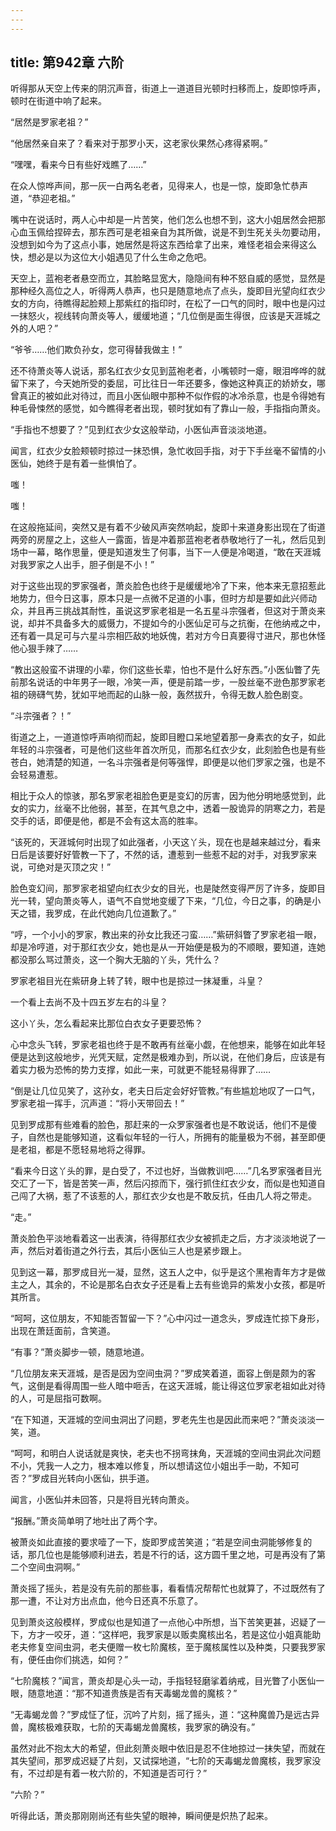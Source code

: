 ```yaml
---
---
---
```

title: 第942章 六阶
---



听得那从天空上传来的阴沉声音，街道上一道道目光顿时扫移而上，旋即惊呼声，顿时在街道中响了起来。

“居然是罗家老祖？”

“他居然亲自来了？看来对于那罗小天，这老家伙果然心疼得紧啊。”

“嘿嘿，看来今日有些好戏瞧了……”

在众人惊哗声间，那一灰一白两名老者，见得来人，也是一惊，旋即急忙恭声道，“恭迎老祖。”

嘴中在说话时，两人心中却是一片苦笑，他们怎么也想不到，这大小姐居然会把那心血玉佩给捏碎去，那东西可是老祖亲自为其所做，说是不到生死关头勿要动用，没想到如今为了这点小事，她居然是将这东西给拿了出来，难怪老祖会来得这么快，想必是以为这位大小姐遇见了什么生命之危吧。

天空上，蓝袍老者悬空而立，其脸略显宽大，隐隐间有种不怒自威的感觉，显然是那种经久高位之人，听得两人恭声，也只是随意地点了点头，旋即目光望向红衣少女的方向，待瞧得起脸颊上那紫红的指印时，在松了一口气的同时，眼中也是闪过一抹怒火，视线转向萧炎等人，缓缓地道；“几位倒是面生得很，应该是天涯城之外的人吧？”

“爷爷……他们欺负孙女，您可得替我做主！”

还不待萧炎等人说话，那名红衣少女见到蓝袍老者，小嘴顿时一瘪，眼泪哗哗的就留下来了，今天她所受的委屈，可比往日一年还要多，像她这种真正的娇娇女，哪曾真正的被如此对待过，而且小医仙眼中那种不似作假的冰冷杀意，也是令得她有种毛骨悚然的感觉，如今瞧得老者出现，顿时犹如有了靠山一般，手指指向萧炎。

“手指也不想要了？”见到红衣少女这般举动，小医仙声音淡淡地道。

闻言，红衣少女脸颊顿时掠过一抹恐惧，急忙收回手指，对于下手丝毫不留情的小医仙，她终于是有着一些惧怕了。

嗤！

嗤！

在这般拖延间，突然又是有着不少破风声突然响起，旋即十来道身影出现在了街道两旁的房屋之上，这些人一露面，皆是冲着那蓝袍老者恭敬地行了一礼，然后见到场中一幕，略作思量，便是知道发生了何事，当下一人便是冷喝道，“敢在天涯城对我罗家之人出手，胆子倒是不小！”

对于这些出现的罗家强者，萧炎脸色也终于是缓缓地冷了下来，他本来无意招惹此地势力，但今日这事，原本只是一点微不足道的小事，但时方却是要如此兴师动众，并且再三挑战其耐性，虽说这罗家老祖是一名五星斗宗强者，但这对于萧炎来说，却并不具备多大的威慑力，不提如今的小医仙足可与之抗衡，在他纳戒之中，还有着一具足可与六星斗宗相匹敌妁地妖傀，若对方今日真要得寸进尺，那也休怪他心狠手辣了……

“教出这般蛮不讲理的小辈，你们这些长辈，怕也不是什么好东西。”小医仙瞥了先前那名说话的中年男子一眼，冷笑一声，便是前踏一步，一股丝毫不逊色那罗家老祖的磅礴气势，犹如平地而起的山脉一般，轰然拔升，令得无数人脸色剧变。

“斗宗强者？！”

街道之上，一道道惊呼声响彻而起，旋即目瞪口呆地望着那一身素衣的女子，如此年轻的斗宗强者，可是他们这些年首次所见，而那名红衣少女，此刻脸色也是有些苍白，她清楚的知道，一名斗宗强者是何等强悍，即便是以他们罗家之强，也是不会轻易遭惹。

相比于众人的惊骇，那名罗家老祖脸色更是变幻的厉害，因为他分明地感觉到，此女的实力，丝毫不比他弱，甚至，在其气息之中，透着一股诡异的阴寒之力，若是交手的话，即便是他，都是不会有这太高的胜率。

“该死的，天涯城何时出现了如此强者，小天这丫头，现在也是越来越过分，看来日后是该要好好管教一下了，不然的话，遭惹到一些惹不起的对手，对我罗家来说，可绝对是灭顶之灾！”

脸色变幻间，那罗家老祖望向红衣少女的目光，也是陡然变得严厉了许多，旋即目光一转，望向萧炎等人，语气不自觉地变缓了下来，“几位，今日之事，的确是小天之错，我罗成，在此代她向几位道歉了。”

“哼，一个小小的罗家，教出来的孙女比我还刁蛮……”紫研斜瞥了罗家老祖一眼，却是冷哼道，对于那红衣少女，她也是从一开始便是极为的不顺眼，要知道，连她都没那么骂过萧炎，这一个胸大无脑的丫头，凭什么？

罗家老祖目光在紫研身上转了转，眼中也是掠过一抹凝重，斗皇？

一个看上去尚不及十四五岁左右的斗皇？

这小丫头，怎么看起来比那位白衣女子更要恐怖？

心中念头飞转，罗家老祖也终于是不敢再有丝毫小觑，在他想来，能够在如此年轻便是达到这般地步，光凭天赋，定然是极难办到，所以说，在他们身后，应该是有着实力极为恐怖的势力支撑，如此一来，可就更不能轻易得罪了……

“倒是让几位见笑了，这孙女，老夫日后定会好好管教。”有些尴尬地叹了一口气，罗家老祖一挥手，沉声道：“将小天带回去！”

见到罗成那有些难看的脸色，那赶来的一众罗家强者也是不敢说话，他们不是傻子，自然也是能够知道，这看似年轻的一行人，所拥有的能量极为不弱，甚至即便是老祖，都是不愿轻易地将之得罪。

“看来今日这丫头的罪，是白受了，不过也好，当做教训吧……”几名罗家强者目光交汇了一下，皆是苦笑一声，然后闪掠而下，强行抓住红衣少女，而似是也知道自己闯了大祸，惹了不该惹的人，那红衣少女也是不敢反抗，任由几人将之带走。

“走。”

萧炎脸色平淡地看着这一出表演，待得那红衣少女被抓走之后，方才淡淡地说了一声，然后对着街道之外行去，其后小医仙三人也是紧步跟上。

见到这一幕，那罗成目光一凝，显然，这五人之中，似乎是这个黑袍青年方才是做主之人，其余的，不论是那名白衣女子还是看上去有些诡异的紫发小女孩，都是听其所言。

“呵呵，这位朋友，不知能否暂留一下？”心中闪过一道念头，罗成连忙掠下身形，出现在萧廷面前，含笑道。

“有事？”萧炎脚步一顿，随意地道。

“几位朋友来天涯城，是否是因为空间虫洞？”罗成笑着道，面容上倒是颇为的客气，这倒是看得周围一些人暗中咂舌，在这天涯城，能让得这位罗家老祖如此对待的人，可是屈指可数啊。

“在下知道，天涯城的空间虫洞出了问题，罗老先生也是因此而来吧？”萧炎淡淡一笑，道。

“呵呵，和明白人说话就是爽快，老夫也不拐弯抹角，天涯城的空间虫洞此次问题不小，凭我一人之力，根本难以修复，所以想请这位小姐出手一助，不知可否？”罗成目光转向小医仙，拱手道。

闻言，小医仙并未回答，只是将目光转向萧炎。

“报酬。”萧炎简单明了地吐出了两个字。

被萧炎如此直接的要求噎了一下，旋即罗成苦笑道；“若是空间虫洞能够修复的话，那几位也是能够顺利进去，若是不行的话，这方圆千里之地，可是再没有了第二个空间虫洞啊。”

萧炎摇了摇头，若是没有先前的那些事，看看情况帮帮忙也就算了，不过既然有了那一遭，不让对方出点血，他今日还真不乐意了。

见到萧炎这般模样，罗成似也是知道了一点他心中所想，当下苦笑更甚，迟疑了一下，方才一咬牙，道：“这样吧，我罗家是以贩卖魔核出名，若是这位小姐真能助老夫修复空间虫洞，老夫便赠一枚七阶魔核，至于魔核属性以及种类，只要我罗家有，便任由你们挑选，如何？”

“七阶魔核？”闻言，萧炎却是心头一动，手指轻轻磨挲着纳戒，目光瞥了小医仙一眼，随意地道：“那不知道贵族是否有天毒蝎龙兽的魔核？”

“无毒蝎龙兽？”罗成怔了怔，沉吟了片刻，摇了摇头，道：“这种魔兽乃是远古异兽，魔核极难获取，七阶的天毒蝎龙兽魔核，我罗家的确没有。”

虽然对此不抱太大的希望，但此刻萧炎眼中依旧是忍不住地掠过一抹失望，而就在其失望间，那罗成迟疑了片刻，又试探地道，“七阶的天毒蝎龙兽魔核，我罗家没有，不过却是有着一枚六阶的，不知道是否可行？”

“六阶？”

听得此话，萧炎那刚刚尚还有些失望的眼神，瞬间便是炽热了起来。